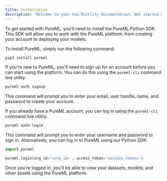 ```yaml
---
title: Installation
description: "Welcome to your new Mintlify documentation. Get started making it yours."
---
```


To get started with PureML, you'll need to install the PureML Python SDK. This SDK will allow you to work with the PureML platform, from creating your account to deploying your models.

To install PureML, simply run the following command:

```bash
pip3 install pureml
```

If you're new to PureML, you'll need to sign up for an account before you can start using the platform. You can do this using the `pureml-cli` command line utility:

```bash
pureml auth signup
```

This command will prompt you to enter your email, user handle, name, and password to create your account.

If you already have a PureML account, you can log in using the `pureml-cli` command line utility:

```bash
pureml auth login
```

This command will prompt you to enter your username and password to sign in. Alternatively, you can log in to PureML using our Python SDK:

```python
import pureml

pureml.login(org_id='<org_id>', access_token='<access_token>')
```

Once you're logged in, you'll be able to view your datasets, models, and other assets using the PureML platform.
